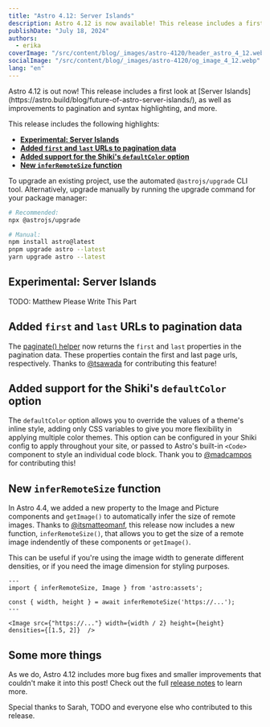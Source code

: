 ```yaml
---
title: "Astro 4.12: Server Islands"
description: Astro 4.12 is now available! This release includes a first look at Server Islands, improvements to pagination and syntax highlighting, and more.
publishDate: "July 18, 2024"
authors:
  - erika
coverImage: "/src/content/blog/_images/astro-4120/header_astro_4_12.webp"
socialImage: "/src/content/blog/_images/astro-4120/og_image_4_12.webp"
lang: "en"
---
```



<BlogSummary>
  Astro 4.12 is out now! This release includes a first look at [Server Islands](https://astro.build/blog/future-of-astro-server-islands/), as well as improvements to pagination and syntax highlighting, and more.
</BlogSummary>

This release includes the following highlights:

- [**Experimental: Server Islands**](#experimental-server-islands)
- [**Added `first` and `last` URLs to pagination data**](#added-first-and-last-urls-to-pagination-data)
- [**Added support for the Shiki's `defaultColor` option**](#added-support-for-the-shikis-defaultcolor-option)
- [**New `inferRemoteSize` function**](#new-inferremotesize-function)

To upgrade an existing project, use the automated `@astrojs/upgrade` CLI tool. Alternatively, upgrade manually by running the upgrade command for your package manager:

```sh
# Recommended:
npx @astrojs/upgrade

# Manual:
npm install astro@latest
pnpm upgrade astro --latest
yarn upgrade astro --latest
```

## Experimental: Server Islands

TODO: Matthew Please Write This Part

## Added `first` and `last` URLs to pagination data

The [paginate() helper](https://docs.astro.build/en/reference/api-reference/#paginate) now returns the `first` and `last` properties in the pagination data. These properties contain the first and last page urls, respectively. Thanks to [@tsawada](https://github.com/tsawada) for contributing this feature!

## Added support for the Shiki's `defaultColor` option

The `defaultColor` option allows you to override the values of a theme's inline style, adding only CSS variables to give you more flexibility in applying multiple color themes. This option can be configured in your Shiki config to apply throughout your site, or passed to Astro's built-in `<Code>` component to style an individual code block. Thank you to [@madcampos](https://github.com/madcampos) for contributing this!

## New `inferRemoteSize` function

In Astro 4.4, we added a new property to the Image and Picture components and `getImage()` to automatically infer the size of remote images. Thanks to [@itsmatteomanf](https://github.com/itsmatteomanf), this release now includes a new  function, `inferRemoteSize()`, that allows you to get the size of a remote image indendently of these components or `getImage()`.

This can be useful if you're using the image width to generate different densities, or if you need the image dimension for styling purposes.

```astro
---
import { inferRemoteSize, Image } from 'astro:assets';

const { width, height } = await inferRemoteSize('https://...');
---

<Image src={"https://..."} width={width / 2} height={height} densities={[1.5, 2]}  />
```

## Some more things

As we do, Astro 4.12 includes more bug fixes and smaller improvements that couldn't make it into this post! Check out the full [release notes](https://github.com/withastro/astro/blob/refs/heads/main/packages/astro/CHANGELOG.md#4120) to learn more.

Special thanks to Sarah, TODO and everyone else who contributed to this release.

